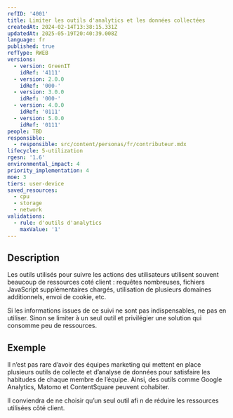 ```yaml
---
refID: '4001'
title: Limiter les outils d'analytics et les données collectées
createdAt: 2024-02-14T13:38:15.331Z
updatedAt: 2025-05-19T20:40:39.008Z
language: fr
published: true
refType: RWEB
versions:
  - version: GreenIT
    idRef: '4111'
  - version: 2.0.0
    idRef: '000-'
  - version: 3.0.0
    idRef: '000-'
  - version: 4.0.0
    idRef: '0111'
  - version: 5.0.0
    idRef: '0111'
people: TBD
responsible:
  - responsible: src/content/personas/fr/contributeur.mdx
lifecycle: 5-utilization
rgesn: '1.6'
environmental_impact: 4
priority_implementation: 4
moe: 3
tiers: user-device
saved_resources:
  - cpu
  - storage
  - network
validations:
  - rule: d'outils d'analytics
    maxValue: '1'
---
```


## Description

Les outils utilisés pour suivre les actions des utilisateurs utilisent souvent beaucoup de ressources coté client : requêtes
nombreuses, fichiers JavaScript supplémentaires chargés, utilisation de plusieurs domaines additionnels, envoi de cookie, etc.

Si les informations issues de ce suivi ne sont pas indispensables, ne pas en utiliser. Sinon se limiter à un seul outil et privilégier
une solution qui consomme peu de ressources.

## Exemple

Il n’est pas rare d’avoir des équipes marketing qui mettent en place plusieurs outils de collecte et d’analyse de données pour satisfaire les habitudes de chaque membre de l’équipe. Ainsi, des outils comme Google Analytics, Matomo et ContentSquare peuvent cohabiter.

Il conviendra de ne choisir qu’un seul outil afi n de réduire les ressources utilisées côté client.
